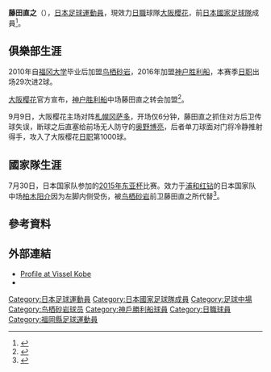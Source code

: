 {{Blpsources|time=2019-11-25T10:17:32+00:00}}
{{noteTA
|G1=Football
|G2=JLeague
}}
{{Infobox football biography
|name=藤田直之
|image=
|fullname=
|birth_date={{Birth date and age|1987|6|22|df=y}}
|cityofbirth=[[福岡縣|福岡縣]]
|countryofbirth={{JPN}}
|height=
|position=[[中場|中場]]
|currentclub=[[大阪櫻花|大阪櫻花]]
|clubnumber=5
| youthyears1 = 2006–2009 
| youthclubs1 = [[福岡大學|福岡大學]]
| years1 = 2010–2015 
| clubs1 = [[鳥栖砂岩|鳥栖砂岩]] 
| caps1 = 182 
| goals1 = 13
| years2 = 2016–2018 
| clubs2 = [[神戶勝利船|神戶勝利船]] 
| caps2 = 82
| goals2 = 3
| years3 = 2019– 
| clubs3 = [[大阪櫻花|大阪櫻花]] 
| caps3 = 87
| goals3 = 2
| nationalyears1 = 2015
| nationalteam1 = [[日本國家足球隊|日本]]
| nationalcaps1 = 1
| nationalgoals1 = 0
| club-update    = 2021年12月4日
| ntupdate       = 2015年8月5日
}}
'''藤田直之'''（{{Bd|1987年|6月22日||}}），[[日本|日本]][[足球|足球]][[運動員|運動員]]，現效力[[日本職業足球聯賽|日職]]球隊[[大阪櫻花|大阪櫻花]]，前[[日本國家足球隊|日本國家足球隊]]成員<ref>{{Cite web |url=http://www.national-football-teams.com/player/60041/Naoyuki_Fujita.html |title=National Football Teams |access-date=2015-09-14 |archive-date=2015-11-17 |archive-url=https://web.archive.org/web/20151117031121/http://www.national-football-teams.com/player/60041/Naoyuki_Fujita.html |dead-url=no }}</ref>。

==俱樂部生涯==
2010年自[[福冈大学|福冈大学]]毕业后加盟[[鸟栖砂岩|鸟栖砂岩]]，2016年加盟[[神户胜利船|神户胜利船]]，本赛季[[日职|日职]]出场29次进2球。

[[大阪樱花|大阪樱花]]官方宣布，[[神户胜利船|神户胜利船]]中场藤田直之转会加盟<ref>{{Cite press release|url=https://www.cerezo.jp/news/2019-01-07/|title=藤田直之選手　完全移籍加入のお知らせ|publisher=[[セレッソ大阪|セレッソ大阪]]|date=2019-01-07|accessdate=2019-01-07|archive-date=2019-04-13|archive-url=https://web.archive.org/web/20190413221653/https://www.cerezo.jp/news/2019-01-07/|dead-url=no}}</ref>。

9月9日，大阪樱花主场对阵[[札幌冈萨多|札幌冈萨多]]，开场仅6分钟，藤田直之抓住对方后卫传球失误，断球之后直塞给前场无人防守的[[奥野博亮|奥野博亮]]，后者单刀球面对门将冷静推射得手，攻入了大阪樱花[[日职|日职]]第1000球。

==國家隊生涯==
7月30日，日本国家队参加的[[2015年东亚杯|2015年东亚杯]]比赛。效力于[[浦和红钻|浦和红钻]]的日本国家队中场[[柏木阳介|柏木阳介]]因为左脚内侧受伤，被[[鸟栖砂岩|鸟栖砂岩]]前卫藤田直之所代替<ref>{{Cite press release|url=http://www.jfa.jp/news/00006924/|title=SAMURAI BLUE（日本代表） 選手変更のお知らせ EAFF東アジアカップ2015（8/2～9＠中国／武漢）|publisher=[[日本サッカー協会|日本サッカー協会]]|date=2015-07-30|accessdate=2015-07-30|archive-date=2016-07-05|archive-url=https://web.archive.org/web/20160705001918/http://www.jfa.jp/news/00006924/|dead-url=no}}</ref>。

==參考資料==
{{reflist}}

[[Category:日本足球運動員|Category:日本足球運動員]]
[[Category:日本國家足球隊成員|Category:日本國家足球隊成員]]
[[Category:足球中場|Category:足球中場]]
[[Category:鸟栖砂岩球员|Category:鸟栖砂岩球员]]
[[Category:神戶勝利船球員|Category:神戶勝利船球員]]
[[Category:日職球員|Category:日職球員]]
[[Category:福岡縣足球運動員|Category:福岡縣足球運動員]]

==外部連結==
*[https://www.vissel-kobe.co.jp/profile/?mode=detail&id=114 Profile at Vissel Kobe] {{Wayback|url=https://www.vissel-kobe.co.jp/profile/?mode=detail&id=114 |date=20210118225929 }}
* {{J.League player}}